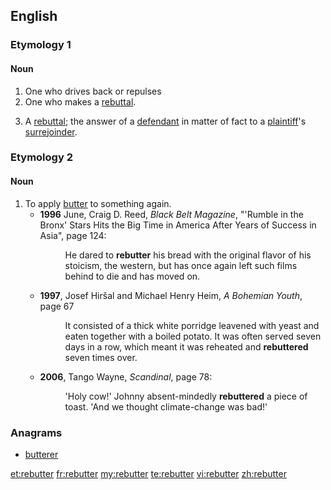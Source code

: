 ==English==

===Etymology 1===
{{suffix|rebut|er}}

====Noun====
{{en-noun}}

# One who drives back or repulses
# One who makes a [[rebuttal]].
# {{context|legal}} A [[rebuttal]]; the answer of a [[defendant]] in matter of fact to a [[plaintiff]]'s [[surrejoinder]].

===Etymology 2===
{{prefix|re|butter}}

====Noun====
{{en-verb}}

# To apply [[butter]] to something again.
#* '''1996''' June, Craig D. Reed, ''Black Belt Magazine'', "'Rumble in the Bronx' Stars Hits the Big Time in America After Years of Success in Asia", page 124:
#*: He dared to '''rebutter''' his bread with the original flavor of his stoicism, the western, but has once again left such films behind to die and has moved on.
#* '''1997''', Josef Hiršal and Michael Henry Heim, ''A Bohemian Youth'', page 67
#*: It consisted of a thick white porridge leavened with yeast and eaten together with a boiled potato. It was often served seven days in a row, which meant it was reheated and '''rebuttered''' seven times over.
#* '''2006''', Tango Wayne, ''Scandinal'', page 78:
#*:  'Holy cow!' Johnny absent-mindedly '''rebuttered''' a piece of toast. 'And we thought climate-change was bad!'

===Anagrams===
* [[butterer#English|butterer]]

[[et:rebutter]]
[[fr:rebutter]]
[[my:rebutter]]
[[te:rebutter]]
[[vi:rebutter]]
[[zh:rebutter]]